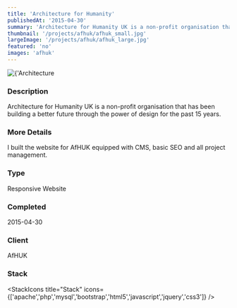```yaml
---
title: 'Architecture for Humanity'
publishedAt: '2015-04-30'
summary: 'Architecture for Humanity UK is a non-profit organisation that has been building a better future through the power of design for the past 15 years.'
thumbnail: '/projects/afhuk/afhuk_small.jpg'
largeImage: '/projects/afhuk/afhuk_large.jpg'
featured: 'no'
images: 'afhuk'
---
```


<div className="relative w-full h-[400px] sm:h-[600px] md:h-[760px] lg:h-[920px]">
  <Image
    alt={'Architecture for Humanity'}
    src={'/projects/afhuk/afhuk.jpg'}
    sizes="(max-width: 640px) 100%, 100%"
    fill={true}
    priority
    style={{
      objectFit: 'contain'
    }}
  />
</div>

### Description

Architecture for Humanity UK is a non-profit organisation that has been building a better future through the power of design for the past 15 years.

### More Details

I built the website for AfHUK equipped with CMS, basic SEO and all project management.

### Type

Responsive Website


### Completed
2015-04-30


### Client
AfHUK

### Stack

<StackIcons
  title="Stack"
  icons={['apache','php','mysql','bootstrap','html5','javascript','jquery','css3']}
  />
